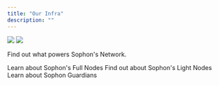 ```yaml
---
title: "Our Infra"
description: ""
---
```


<img className="block dark:hidden" src="/images/nodes/nodes-light.webp" />
<img className="hidden dark:block" src="/images/nodes/nodes-dark.webp" />

Find out what powers Sophon's Network.

<CardGroup cols={3}>
  <Card title="Full Nodes" icon="atom" href="/nodes/full-nodes">
    Learn about Sophon's Full Nodes
  </Card>
  <Card title="Light Nodes" icon="lightbulb" href="/nodes/light-nodes">
    Find out about Sophon's Light Nodes
  </Card>
  <Card title="Guardians" icon="shield" href="/nodes/what-are-guardians">
    Learn about Sophon Guardians
  </Card>
</CardGroup>

